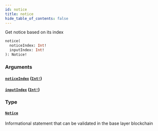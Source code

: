 ```yaml
---
id: notice
title: notice
hide_table_of_contents: false
---
```



Get notice based on its index

```graphql
notice(
  noticeIndex: Int!
  inputIndex: Int!
): Notice!
```


### Arguments

#### [`noticeIndex`](#) ([`Int!`](/cartesi-rollups/next/api/graphql/scalars/int))




#### [`inputIndex`](#) ([`Int!`](/cartesi-rollups/next/api/graphql/scalars/int))




### Type

#### [`Notice`](cartesi-rollups/next/api/graphql/objects/notice)

Informational statement that can be validated in the base layer blockchain




